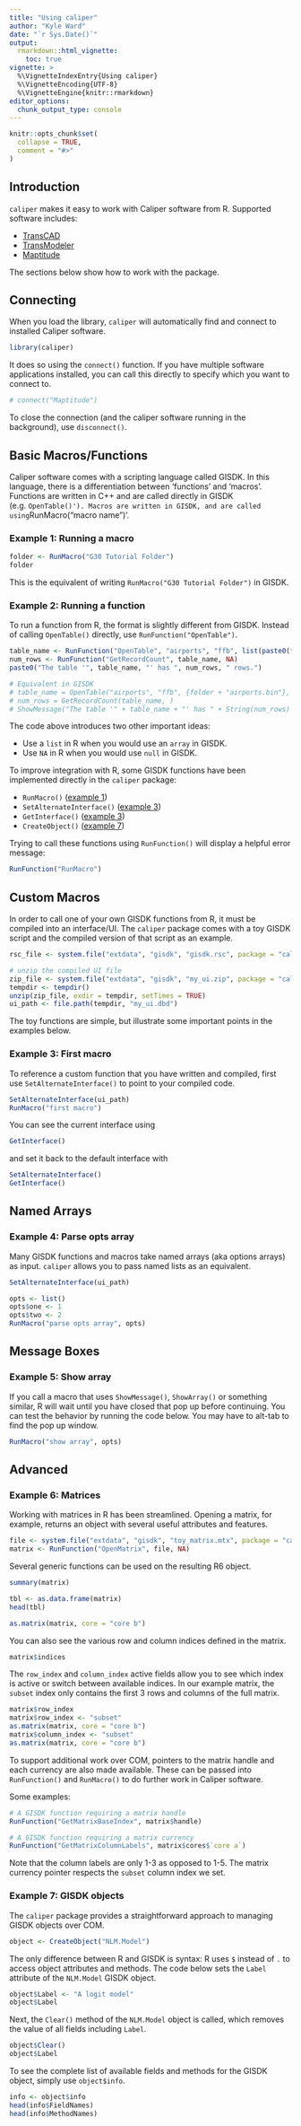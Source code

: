 ```yaml
---
title: "Using caliper"
author: "Kyle Ward"
date: "`r Sys.Date()`"
output: 
  rmarkdown::html_vignette:
    toc: true
vignette: >
  %\VignetteIndexEntry{Using caliper}
  %\VignetteEncoding{UTF-8}
  %\VignetteEngine{knitr::rmarkdown}
editor_options: 
  chunk_output_type: console
---
```


```r
knitr::opts_chunk$set(
  collapse = TRUE,
  comment = "#>"
)
```

## Introduction

`caliper` makes it easy to work with Caliper software from R. Supported
software includes:

  * [TransCAD](https://www.caliper.com/tcovu.htm)
  * [TransModeler](https://www.caliper.com/transmodeler/default.htm)
  * [Maptitude](https://www.caliper.com/maptovu.htm)

The sections below show how to work with the package.

## Connecting

When you load the library, `caliper` will automatically find and connect to
installed Caliper software.

```r
library(caliper)
```

It does so using the `connect()` function. If you have multiple
software applications installed, you can call this directly to specify which you
want to connect to.

```r
# connect("Maptitude")
```

To close the connection (and the caliper software running in the background),
use `disconnect()`.

## Basic Macros/Functions

Caliper software comes with a scripting language called GISDK. In this language,
there is a differentiation between 'functions' and 'macros'. Functions are
written in C++ and are called directly in GISDK (e.g. `OpenTable()'). Macros are
written in GISDK, and are called using `RunMacro("macro name")'.

### Example 1: Running a macro {#ex1}

```r
folder <- RunMacro("G30 Tutorial Folder")
folder
```

This is the equivalent of writing `RunMacro("G30 Tutorial Folder")` in GISDK.

### Example 2: Running a function

To run a function from R, the format is slightly different from GISDK. Instead
of calling `OpenTable()` directly, use `RunFunction("OpenTable")`.

```r
table_name <- RunFunction("OpenTable", "airports", "ffb", list(paste0(folder, "airports.bin"), NA))
num_rows <- RunFunction("GetRecordCount", table_name, NA)
paste0("The table '", table_name, "' has ", num_rows, " rows.")

# Equivalent in GISDK
# table_name = OpenTable("airports", "ffb", {folder + "airports.bin"}, )
# num_rows = GetRecordCount(table_name, )
# ShowMessage("The table '" + table_name + "' has " + String(num_rows) + " rows.")
```

The code above introduces two other important ideas:

  * Use a `list` in R when you would use an `array` in GISDK.
  * Use `NA` in R when you would use `null` in GISDK.

To improve integration with R, some GISDK functions have been implemented
directly in the `caliper` package:

  * `RunMacro()` ([example 1](#ex1))
  * `SetAlternateInterface()` ([example 3](#ex3))
  * `GetInterface()` ([example 3](#ex3))
  * `CreateObject()` ([example 7](#ex7))

Trying to call these functions using `RunFunction()` will display a helpful
error message:

```r
RunFunction("RunMacro")
```


## Custom Macros

In order to call one of your own GISDK functions from R, it must be compiled
into an interface/UI. The `caliper` package comes with a toy GISDK script and
the compiled version of that script as an example.

```r
rsc_file <- system.file("extdata", "gisdk", "gisdk.rsc", package = "caliper")

# unzip the compiled UI file
zip_file <- system.file("extdata", "gisdk", "my_ui.zip", package = "caliper")
tempdir <- tempdir()
unzip(zip_file, exdir = tempdir, setTimes = TRUE)
ui_path <- file.path(tempdir, "my_ui.dbd")
```

The toy functions are simple, but illustrate some important points in the
examples below.

### Example 3: First macro {#ex3}

To reference a custom function that you have written and compiled, first use 
`SetAlternateInterface()` to point to your compiled code.

```r
SetAlternateInterface(ui_path)
RunMacro("first macro")
```

You can see the current interface using

```r
GetInterface()
```

and set it back to the default interface with

```r
SetAlternateInterface()
GetInterface()
```

## Named Arrays

### Example 4: Parse opts array

Many GISDK functions and macros take named arrays (aka options arrays) as input.
`caliper` allows you to pass named lists as an equivalent.

```r
SetAlternateInterface(ui_path)

opts <- list()
opts$one <- 1
opts$two <- 2
RunMacro("parse opts array", opts)
```

## Message Boxes

### Example 5: Show array

If you call a macro that uses `ShowMessage()`, `ShowArray()` or something
similar, R will wait until you have closed that pop up before continuing. You
can test the behavior by running the code below. You may have to alt-tab to find
the pop up window.

```r
RunMacro("show array", opts)
```

## Advanced

### Example 6: Matrices

Working with matrices in R has been streamlined. Opening a matrix, for example,
returns an object with several useful attributes and features.

```r
file <- system.file("extdata", "gisdk", "toy_matrix.mtx", package = "caliper")
matrix <- RunFunction("OpenMatrix", file, NA)
```

Several generic functions can be used on the resulting R6 object.

```r
summary(matrix)
```

```r
tbl <- as.data.frame(matrix)
head(tbl)
```

```r
as.matrix(matrix, core = "core b")
```

You can also see the various row and column indices defined in the matrix.

```r
matrix$indices
```

The `row_index` and `column_index` active fields allow you to see which index is
active or switch between available indices. In our example matrix, the `subset`
index only contains the first 3 rows and columns of the full matrix.

```r
matrix$row_index
matrix$row_index <- "subset"
as.matrix(matrix, core = "core b")
matrix$column_index <- "subset"
as.matrix(matrix, core = "core b")
```

To support additional work over COM, pointers to the matrix handle and each
currency are also made available. These can be passed into `RunFunction()` and
`RunMacro()` to do further work in Caliper software.

Some examples:

```r
# A GISDK function requiring a matrix handle
RunFunction("GetMatrixBaseIndex", matrix$handle)

# A GISDK function requiring a matrix currency
RunFunction("GetMatrixColumnLabels", matrix$cores$`core a`)
```

Note that the column labels are only 1-3 as opposed to 1-5. The matrix currency
pointer respects the `subset` column index we set.

### Example 7: GISDK objects {#ex7}

The `caliper` package provides a straightforward approach to managing GISDK
objects over COM.

```r
object <- CreateObject("NLM.Model")
```

The only difference between R and GISDK is syntax: R uses `$` instead of `.` to
access object attributes and methods. The code below sets the `Label`
attribute of the `NLM.Model` GISDK object.

```r
object$Label <- "A logit model"
object$Label
```

Next, the `Clear()` method of the `NLM.Model` object is called, which removes
the value of all fields including `Label`.

```r
object$Clear() 
object$Label
```

To see the complete list of available fields and methods for the GISDK object,
simply use `object$info`.

```r
info <- object$info
head(info$FieldNames)
head(info$MethodNames)
```

